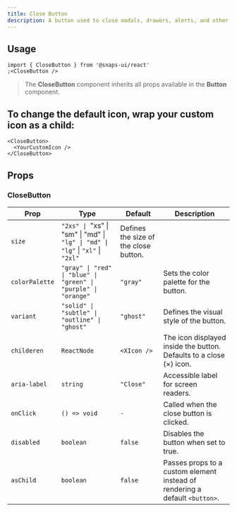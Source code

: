 ```yaml
---
title: Close Button
description: A button used to close modals, drawers, alerts, and other dismissible elements.
---
```


<ExampleTabs name="close-button" scope="close-button" />

## Usage

```tsx
import { CloseButton } from '@snaps-ui/react'
;<CloseButton />
```

> The **CloseButton** component inherits all props available in the **Button** component.

## To change the default icon, wrap your custom icon as a child:

```tsx
<CloseButton>
  <YourCustomIcon />
</CloseButton>
```

## Props

### CloseButton

| Prop           | Type                                                                            | Default                               | Description                                                                 |
| -------------- | ------------------------------------------------------------------------------- | ------------------------------------- | --------------------------------------------------------------------------- |
| `size`         | `"2xs" \| `"xs" \| "sm" \| "md" \| `"lg" \| "md" \| "lg"` \| `"xl"` \| `"2xl" ` | Defines the size of the close button. |
| `colorPalette` | `"gray" \| "red" \| "blue" \| "green" \| "purple" \| "orange"`                  | `"gray"`                              | Sets the color palette for the button.                                      |
| `variant`      | `"solid" \| "subtle" \| "outline" \| "ghost"`                                   | `"ghost"`                             | Defines the visual style of the button.                                     |
| `childeren`    | `ReactNode`                                                                     | `<XIcon />`                           | The icon displayed inside the button. Defaults to a close (×) icon.         |
| `aria-label`   | `string`                                                                        | `"Close"`                             | Accessible label for screen readers.                                        |
| `onClick`      | `() => void`                                                                    | `-`                                   | Called when the close button is clicked.                                    |
| `disabled`     | `boolean`                                                                       | `false`                               | Disables the button when set to true.                                       |
| `asChild`      | `boolean`                                                                       | `false`                               | Passes props to a custom element instead of rendering a default `<button>`. |
